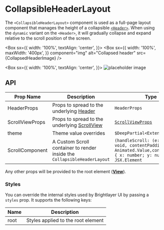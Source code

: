 
# CollapsibleHeaderLayout

The `<CollapsibleHeaderLayout>` component is used as a full-page layout component that manages the height of a collapsible [`<Header>`](/components/header/api-docs). When using the `dynamic` variant on the `<Header>`, it will gradually collapse and expand relative to the scroll position of the screen.

<Box
  sx={{
    width: '100%',
    textAlign: 'center',
  }}>
  <Box
    sx={{
      width: '100%',
      maxWidth: '400px',
    }}
    component="img"
    alt="Collapsed header"
    src={CollapsedHeaderImage}
  />
</Box>

<Box
  sx={{
    width: '100%',
    textAlign: 'center',
  }}>
  ![placeholder image](https://placehold.co/400x300)
</Box>

## API

<Box>

| Prop Name       | Description                                                                             | Type                                                                                                                       | Required | Default |
| --------------- | --------------------------------------------------------------------------------------- | -------------------------------------------------------------------------------------------------------------------------- | -------- | ------- |
| HeaderProps     | Props to spread to the underlying [Header](/components/header/api-docs)                 | `HeaderProps`                                                                                                              | yes      |         |
| ScrollViewProps | Props to spread to the underlying [ScrollView](https://reactnative.dev/docs/scrollview) | [`ScrollViewProps`](https://reactnative.dev/docs/scrollview#props)                                                         | no       |         |
| theme           | Theme value overrides                                                                   | `$DeepPartial<ExtendedTheme>`                                                                                              | no       |         |
| ScrollComponent | A Custom Scroll container to render inside the `CollapsibleHeaderLayout`                | `(handleScroll: (e: any) => void, contentPadding: Animated.Value,contentOffset: { x: number; y: number;}) => JSX.Element ` | no       |         |

</Box>

Any other props will be provided to the root element ([**View**](https://reactnative.dev/docs/view)).

### Styles

You can override the internal styles used by Brightlayer UI by passing a `styles` prop. It supports the following keys:

| Name | Description                        |
| ---- | ---------------------------------- |
| root | Styles applied to the root element |
